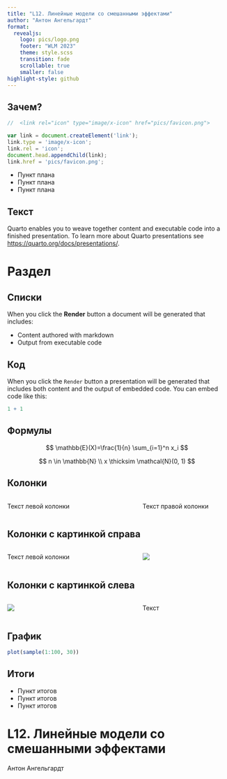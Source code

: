 ```yaml
---
title: "L12. Линейные модели со смешанными эффектами"
author: "Антон Ангельгардт"
format: 
  revealjs:
    logo: pics/logo.png
    footer: "WLM 2023"
    theme: style.scss
    transition: fade
    scrollable: true
    smaller: false
highlight-style: github
---
```


## Зачем?
```js
//  <link rel="icon" type="image/x-icon" href="pics/favicon.png">

var link = document.createElement('link');
link.type = 'image/x-icon';
link.rel = 'icon';
document.head.appendChild(link);
link.href = 'pics/favicon.png';
```

- Пункт плана
- Пункт плана
- Пункт плана

## Текст

Quarto enables you to weave together content and executable code into a finished presentation. To learn more about Quarto presentations see <https://quarto.org/docs/presentations/>.

# Раздел

## Списки

When you click the **Render** button a document will be generated that includes:

-   Content authored with markdown
-   Output from executable code

## Код

When you click the `Render` button a presentation will be generated that includes both content and the output of embedded code. You can embed code like this:

```r
1 + 1
```


## Формулы

$$
\mathbb{E}(X)=\frac{1}{n} \sum_{i=1}^n x_i
$$

$$
n \in \mathbb{N} \\
x \thicksim \mathcal{N}(0, 1)
$$


## Колонки

:::: {.columns}

::: {.column width="60%"}
Текст левой колонки
:::

::: {.column width="40%"}
Текст правой колонки
:::

::::


## Колонки с картинкой справа

:::: {.columns}

::: {.column width="60%"}
Текст левой колонки
:::

::: {.column width="40%"}
![](pics/test-pic.png)
:::

::::


## Колонки с картинкой слева

:::: {.columns}

::: {.column width="60%"}
![](pics/test-pic.png)
:::

::: {.column width="40%"}
Текст
:::

::::


## График

```r
plot(sample(1:100, 30))
```

## Итоги

- Пункт итогов
- Пункт итогов
- Пункт итогов


# L12. Линейные модели со смешанными эффектами {#end}

:::: {.quarto-title-authors}
::: {.quarto-title-author}
Антон Ангельгардт
:::
::::